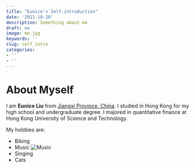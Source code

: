 ```yaml
---
title: "Eunice's Self-introduction"
date: '2021-10-20'
description: Something about me
draft: no
image: me.jpg
keywords: ''
slug: self_intro
categories:
- ''
- ''
---
```



# About Myself

I am **Eunice Liu** from [Jiangxi Province, China](https://en.wikipedia.org/wiki/Jiangxi). I studied in Hong Kong for my high school and undergraduate degree. I majored in quantitative finance at Hong Kong University of Science and Technology. 

My hobbies are:

- Biking
- Music ![Music](listening-to-music-headphones.jpeg)
- Singing
- Cats

